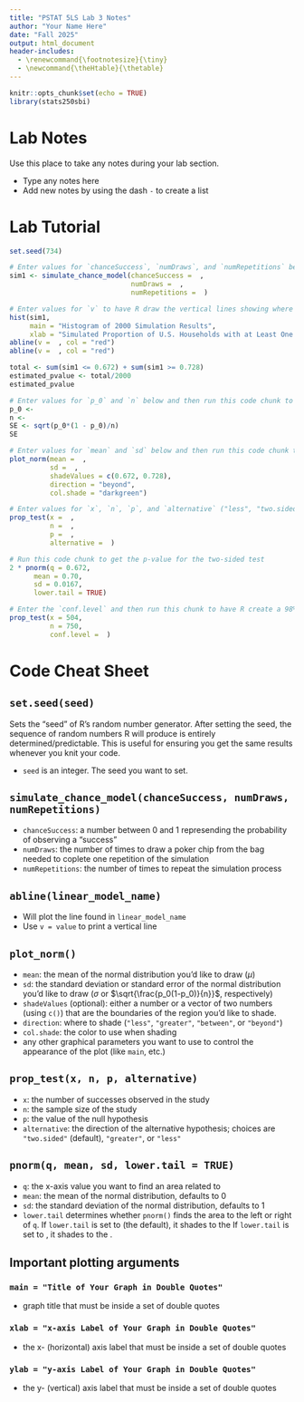 ```yaml
---
title: "PSTAT 5LS Lab 3 Notes"
author: "Your Name Here"
date: "Fall 2025"
output: html_document
header-includes:
  - \renewcommand{\footnotesize}{\tiny}
  - \newcommand{\theHtable}{\thetable}
---
```

```r
knitr::opts_chunk$set(echo = TRUE)
library(stats250sbi)
```

# Lab Notes

Use this place to take any notes during your lab section.

- Type any notes here
- Add new notes by using the dash `-` to create a list

# Lab Tutorial

```r
set.seed(734)
```

```r
# Enter values for `chanceSuccess`, `numDraws`, and `numRepetitions` below and then run this chunk (be sure to run the `setSeed` chunk above before you run this one)
sim1 <- simulate_chance_model(chanceSuccess =  , 
                              numDraws =  , 
                              numRepetitions =  )
```

```r
# Enter values for `v` to have R draw the vertical lines showing where unusual values lie in the histogram of the 2000 repetitions of the simulation. Then run this chunk to create the histogram
hist(sim1, 
     main = "Histogram of 2000 Simulation Results",
     xlab = "Simulated Proportion of U.S. Households with at Least One Pet")
abline(v =  , col = "red")
abline(v =  , col = "red")
```

```r
total <- sum(sim1 <= 0.672) + sum(sim1 >= 0.728)  
estimated_pvalue <- total/2000
estimated_pvalue

```

```r
# Enter values for `p_0` and `n` below and then run this code chunk to compute the standard error for the normal distribution
p_0 <- 
n <- 
SE <- sqrt(p_0*(1 - p_0)/n)
SE 
```

```r
# Enter values for `mean` and `sd` below and then run this code chunk to visualize the p-value for the hypothesis test
plot_norm(mean =  , 
          sd =  , 
          shadeValues = c(0.672, 0.728), 
          direction = "beyond", 
          col.shade = "darkgreen")
```

```r
# Enter values for `x`, `n`, `p`, and `alternative` ("less", "two.sided", "greater" with the quotation marks) below and then run this code chunk 
prop_test(x =  , 
          n =  , 
          p =  , 
          alternative =  )
```

```r
# Run this code chunk to get the p-value for the two-sided test
2 * pnorm(q = 0.672, 
      mean = 0.70, 
      sd = 0.0167, 
      lower.tail = TRUE)
```

```r
# Enter the `conf.level` and then run this chunk to have R create a 98% confidence interval
prop_test(x = 504, 
          n = 750,
          conf.level =  )
```

# Code Cheat Sheet

## `set.seed(seed)`
Sets the "seed" of R's random number generator. After setting the seed, the sequence of random numbers R will produce is entirely determined/predictable. This is useful for ensuring you get the same results whenever you knit your code.

- `seed` is an integer. The seed you want to set.

## `simulate_chance_model(chanceSuccess, numDraws, numRepetitions)`

- `chanceSuccess`: a number between 0 and 1 represending the probability of observing a "success"
- `numDraws`: the number of times to draw a poker chip from the bag needed to coplete one repetition of the simulation
- `numRepetitions`: the number of times to repeat the simulation process

## `abline(linear_model_name)`

- Will plot the line found in `linear_model_name`
- Use `v = value` to print a vertical line

## `plot_norm()` 

- `mean`: the mean of the normal distribution you'd like to draw ($\mu$)
- `sd`: the standard deviation or standard error of the normal distribution you'd like to draw ($\sigma$ or $\sqrt{\frac{p_0(1-p_0)}{n}}$, respectively)
- `shadeValues` (optional): either a number or a vector of two numbers (using `c()`) that are the boundaries of the region you'd like to shade.
- `direction`: where to shade (`"less"`, `"greater"`, `"between"`, or `"beyond"`)
- `col.shade`: the color to use when shading
- any other graphical parameters you want to use to control the appearance of the plot (like `main`, etc.)

## `prop_test(x, n, p, alternative)`

- `x`: the number of successes observed in the study
- `n`: the sample size of the study
- `p`: the value of the null hypothesis
- `alternative`: the direction of the alternative hypothesis; choices are `"two.sided"` (default), `"greater"`, or `"less"`

## `pnorm(q, mean, sd, lower.tail = TRUE)`

- `q`: the x-axis value you want to find an area related to
- `mean`: the mean of the normal distribution, defaults to 0
- `sd`: the standard deviation of the normal distribution, defaults to 1
- `lower.tail` determines whether `pnorm()` finds the area to the left or right of `q`. If `lower.tail` is set to \textcolor{blue}{`TRUE`} (the default), it shades to the \textcolor{blue}{LEFT} If `lower.tail` is set to \textcolor{red}{`FALSE`}, it shades to the \textcolor{red}{RIGHT}.

## Important plotting arguments

### `main = "Title of Your Graph in Double Quotes"`
- graph title that must be inside a set of double quotes

### `xlab = "x-axis Label of Your Graph in Double Quotes"`
- the x- (horizontal) axis label that must be inside a set of double quotes

### `ylab = "y-axis Label of Your Graph in Double Quotes"`
- the y- (vertical) axis label that must be inside a set of double quotes
